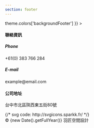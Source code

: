 ```yaml
---
section: footer
---
```


<Div sx={{
background: theme => theme.colors['backgroundFooter']
}} >
<ScrollAnimation animateIn="fadeIn"  >
<Div sx={{
display: "flex",
justifyContent: "space-around",
flexWrap: 'wrap',
flexDirection: ['column', 'column', 'row'],
px: 4
}}>

<div>

<h4> 聯絡資訊 </h4>
<h5> Phone </h5>
<p>+61(0) 383 766 284</p>
<h5> E-mail </h5>
<p>example@email.com</p>

</div>
<div>

<h4>公司地址</h4>

  <div >
   <p>台中市北區陝西東五街80號</p>
  </div>
</div>
<Div
sx={{
    display: 'flex'
  }}>
  {/* svg code: http://svgicons.sparkk.fr/ */}
  <SocialLink href={'https://www.facebook.com/YuJames28626/'} name={'icon'}  iconPath={'M10,0.5c-5.247,0-9.5,4.253-9.5,9.5c0,5.247,4.253,9.5,9.5,9.5c5.247,0,9.5-4.253,9.5-9.5C19.5,4.753,15.247,0.5,10,0.5 M10,18.637c-4.77,0-8.636-3.867-8.636-8.637S5.23,1.364,10,1.364S18.637,5.23,18.637,10S14.77,18.637,10,18.637 M10.858,7.949c0-0.349,0.036-0.536,0.573-0.536h0.719v-1.3H11c-1.38,0-1.866,0.65-1.866,1.743v0.845h-0.86V10h0.86v3.887h1.723V10h1.149l0.152-1.299h-1.302L10.858,7.949z'} />
</Div>
</Div>

<Div
  sx={{
    display: 'flex',
    justifyContent: 'flex-end',
    p: 3
  }}
>
  © {new Date().getFullYear()} 羽匠空間設計
</Div>
</ScrollAnimation>
</Div>
